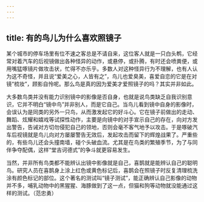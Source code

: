 ```yaml
---
---
---
```

title: 有的鸟儿为什么喜欢照镜子
---






某个城市的停车场里有位不速之客总是不请自来，这位客人就是一只白头鹎，它经常对着汽车的后视镜做出各种怪异的动作，或悬停，或扑腾，有时还会喷粪便，或用嘴猛啄镜片做攻击状，忙得不亦乐乎。多数人对这种怪异行为不理解，也有人认为这不奇怪，并且说“爱美之心，人皆有之”，鸟儿也爱臭美，喜爱自恋的它是在对镜“梳妆”，顾影自怜呢。那么鸟是真的因为爱美才爱照镜子的吗？其实并非如此。

大多数鸟类并没有能力识别镜中的影像是否自身，也就是说鸟类缺乏自我识别意识，它并不明白“镜中鸟”并非别人，而是它自己。当鸟儿看到镜中自身的影像时，会误认为是同类的另外一只鸟，从而激发起它的好斗心。它在镜子前做出的走动、舞蹈、炫耀和嬉戏等试探性动作，主要是向镜中的对手宣示自己的存在，向对方发出警告，告诫对方切勿侵犯自己的领地，否则会毫不客气地予以攻击。于是啄破汽车后视镜就是鸟儿向对方屡屡警告无效后，发起攻击而留下的辉煌战果了。严重些的，有些鸟儿还会头撞南墙，碰个头破血流。尤其是在鸟类的繁殖季节，为了与同伴争夺配偶，这样“堂吉诃德式”的争斗就更容易发生。

当然，并非所有鸟类都不能辨认出镜中影像就是自己，喜鹊就是能辨认自己的聪明鸟。研究人员在喜鹊身上涂上红色或黄色标记后，喜鹊会在照镜子时反复清理梳洗涂有颜色标记的部位。这个著名的测试叫“镜子测试”，能正确辨认自己影像的动物并不多，哺乳动物中的黑猩猩、海豚做到了这一点，但猫和狗等动物就没能通过这样的测试。（范忠勇）
